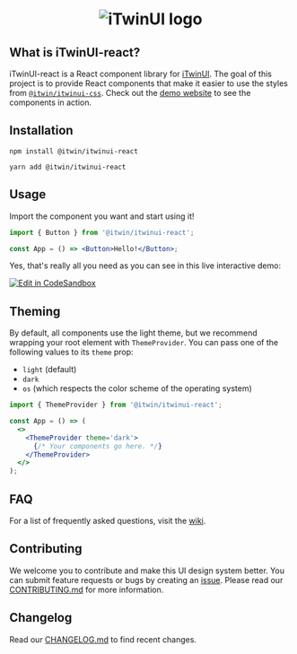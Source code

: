 
<Meta title='Overview' />

<center>
  <h1>
    <picture>
      <source
        media='(prefers-color-scheme: dark)'
        srcSet='https://itwinplatformcdn.azureedge.net/iTwinUI/iTwinUI-new-dark-logo.png'
      />
      <img
        src='https://itwinplatformcdn.azureedge.net/iTwinUI/iTwinUI-new-logo.png'
        alt='iTwinUI logo'
      />
    </picture>
  </h1>
</center>

## What is iTwinUI-react?

iTwinUI-react is a React component library for [iTwinUI](https://github.com/iTwin/iTwinUI).
The goal of this project is to provide React components that make it easier to use the styles from [`@itwin/itwinui-css`](https://github.com/iTwin/iTwinUI/tree/main/packages/itwinui-css). Check out the [demo website](https://itwin.github.io/iTwinUI/react) to see the components in action.

## Installation

```
npm install @itwin/itwinui-react
```

```
yarn add @itwin/itwinui-react
```

## Usage

Import the component you want and start using it!

```jsx
import { Button } from '@itwin/itwinui-react';

const App = () => <Button>Hello!</Button>;
```

Yes, that's really all you need as you can see in this live interactive demo:

[![Edit in CodeSandbox](https://assets.codesandbox.io/github/button-edit-lime.svg)](https://codesandbox.io/s/github/iTwin/iTwinUI/tree/main/cra?file=/src/App.tsx)

## Theming

By default, all components use the light theme, but we recommend wrapping your root element with `ThemeProvider`. You can pass one of the following values to its `theme` prop:

- `light` (default)
- `dark`
- `os` (which respects the color scheme of the operating system)

```jsx
import { ThemeProvider } from '@itwin/itwinui-react';

const App = () => (
  <>
    <ThemeProvider theme='dark'>
      {/* Your components go here. */}
    </ThemeProvider>
  </>
);
```

## FAQ

For a list of frequently asked questions, visit the [wiki](https://github.com/iTwin/iTwinUI/wiki/FAQ).

## Contributing

We welcome you to contribute and make this UI design system better. You can submit feature requests or bugs by creating an [issue](https://github.com/iTwin/iTwinUI/issues).
Please read our [CONTRIBUTING.md](https://github.com/iTwin/iTwinUI/blob/main/CONTRIBUTING.md) for more information.

## Changelog

Read our [CHANGELOG.md](https://github.com/iTwin/iTwinUI/blob/main/packages/itwinui-react/CHANGELOG.md) to find recent changes.
